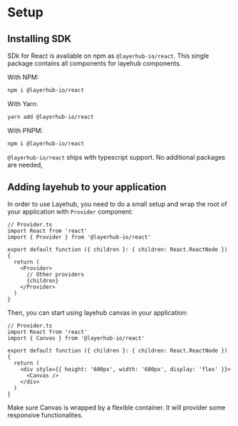 # Setup

## Installing SDK

SDk for React is available on npm as `@layerhub-io/react`. This single package contains all components for layehub components.

With NPM:

```bash
npm i @layerhub-io/react
```

With Yarn:

```bash
yarn add @layerhub-io/react
```

With PNPM:

```bash
npm i @layerhub-io/react
```

`@layerhub-io/react` ships with typescript support. No additional packages are needed,

## Adding layehub to your application

In order to use Layehub, you need to do a small setup and wrap the root of your application with `Provider` component:

```tsx
// Provider.ts
import React from 'react'
import { Provider } from '@layerhub-io/react'

export default function ({ children }: { children: React.ReactNode }) {
  return (
    <Provider>
      // Other providers
      {children}
    </Provider>
  )
}
```

Then, you can start using layehub canvas in your application:

```tsx
// Provider.ts
import React from 'react'
import { Canvas } from '@layerhub-io/react'

export default function ({ children }: { children: React.ReactNode }) {
  return (
    <div style={{ height: '600px', width: '600px', display: 'flex' }}>
      <Canvas />
    </div>
  )
}
```


<Callout>
  Make sure Canvas is wrapped by a flexible container. It will provider some
  responsive functionalites.
</Callout>
